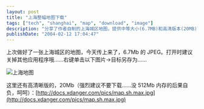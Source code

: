 ```yaml
---
layout: post
title: "上海整幅地图下载"
tags: ["tech", "shanghai", "map", "download", "image"]
description: "分享了作者自制的上海城区地图，提供中等大小(6.7MB)和高清版本(20MB)下载。因文件较大，建议下载前关闭其他应用程序，并确保有足够的内存资源。"
publishDate: "2004-02-12 17:04:47"
---
```


上次做好了一张上海城区的地图，今天传上来了，6.7Mb 的 JPEG。打开时建议关掉其他应用程序哦……右键单击以下图片->目标另存为……

![上海地图](/archives/pics/20040212.jpg)

这里还有高清晰版的，20Mb（强烈建议不要下载……没 512Mb 内存的后果自负，呵呵）：[http://docs.xdanger.com/pics/map.sh.max.jpg](http://docs.xdanger.com/pics/map.sh.max.jpg)
